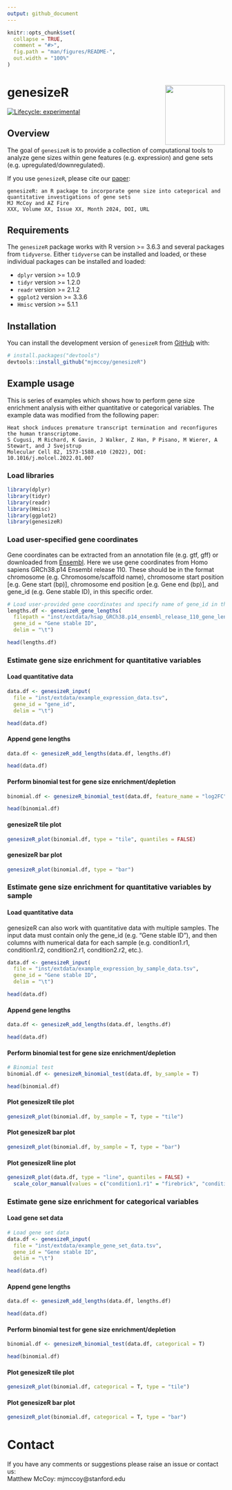 ```yaml
---
output: github_document
---
```


<!-- README.md is generated from README.Rmd. Please edit that file -->

```r
knitr::opts_chunk$set(
  collapse = TRUE,
  comment = "#>",
  fig.path = "man/figures/README-",
  out.width = "100%"
)
```

# genesizeR <img src="man/figures/README-genesizeR_logo.svg" align="right" height="138" /></a>

<!-- badges: start -->
[![Lifecycle: experimental](https://img.shields.io/badge/lifecycle-experimental-orange.svg)](https://lifecycle.r-lib.org/articles/stages.html#experimental)
<!-- badges: end -->

## Overview

The goal of `genesizeR` is to provide a collection of computational tools to analyze gene sizes within gene features (e.g. expression) and gene sets (e.g. upregulated/downregulated).

If you use `genesizeR`, please cite our [paper]():
```
genesizeR: an R package to incorporate gene size into categorical and quantitative investigations of gene sets
MJ McCoy and AZ Fire
XXX, Volume XX, Issue XX, Month 2024, DOI, URL
```

## Requirements

The `genesizeR` package works with R version >= 3.6.3 and several packages from `tidyverse`. Either `tidyverse` can be installed and loaded, or these individual packages can be installed and loaded:

* `dplyr` version >= 1.0.9
* `tidyr` version >= 1.2.0
* `readr` version >= 2.1.2
* `ggplot2` version >= 3.3.6
* `Hmisc` version >= 5.1.1

## Installation

You can install the development version of `genesizeR` from [GitHub](https://github.com/) with:

``` r
# install.packages("devtools")
devtools::install_github("mjmccoy/genesizeR")
```

## Example usage

This is series of examples which shows how to perform gene size enrichment analysis with either quantitative or categorical variables. The example data was modified from the following paper:

```
Heat shock induces premature transcript termination and reconfigures the human transcriptome.
S Cugusi, M Richard, K Gavin, J Walker, Z Han, P Pisano, M Wierer, A Stewart, and J Svejstrup
Molecular Cell 82, 1573-1588.e10 (2022), DOI: 10.1016/j.molcel.2022.01.007
```

### Load libraries
```r
library(dplyr)
library(tidyr)
library(readr)
library(Hmisc)
library(ggplot2)
library(genesizeR)
```

### Load user-specified gene coordinates

Gene coordinates can be extracted from an annotation file (e.g. gtf, gff) or downloaded from [Ensembl](https://www.ensembl.org/biomart/martview). Here we use gene coordinates from Homo sapiens GRCh38.p14 Ensembl release 110. These should be in the format chromosome (e.g. Chromosome/scaffold name), chromosome start position [e.g. Gene start (bp)], chromosome end position [e.g. Gene end (bp)], and gene_id (e.g. Gene stable ID), in this specific order.

```r
# Load user-provided gene coordinates and specify name of gene_id in the gene coordinates file (in this example: Gene stable ID)
lengths.df <- genesizeR_gene_lengths(
  filepath = "inst/extdata/hsap_GRCh38.p14_ensembl_release_110_gene_lengths.txt",
  gene_id = "Gene stable ID",
  delim = "\t")

head(lengths.df)
```

### Estimate gene size enrichment for quantitative variables
#### Load quantitative data
```r
data.df <- genesizeR_input(
  file = "inst/extdata/example_expression_data.tsv",
  gene_id = "gene_id",
  delim = "\t")

head(data.df)
```

#### Append gene lengths
```r
data.df <- genesizeR_add_lengths(data.df, lengths.df)

head(data.df)
```

#### Perform binomial test for gene size enrichment/depletion
```r
binomial.df <- genesizeR_binomial_test(data.df, feature_name = "log2FC")

head(binomial.df)
```

#### genesizeR tile plot
```r
genesizeR_plot(binomial.df, type = "tile", quantiles = FALSE)
```

#### genesizeR bar plot
```r
genesizeR_plot(binomial.df, type = "bar")
```

### Estimate gene size enrichment for quantitative variables by sample
#### Load quantitative data
genesizeR can also work with quantitative data with multiple samples. The input data must contain only the gene_id (e.g. "Gene stable ID"), and then columns with numerical data for each sample (e.g. condition1.r1, condition1.r2, condition2.r1, condition2.r2, etc.).
```r
data.df <- genesizeR_input(
  file = "inst/extdata/example_expression_by_sample_data.tsv",
  gene_id = "Gene stable ID",
  delim = "\t")

head(data.df)
```

#### Append gene lengths
```r
data.df <- genesizeR_add_lengths(data.df, lengths.df)

head(data.df)
```

#### Perform binomial test for gene size enrichment/depletion
```r
# Binomial test
binomial.df <- genesizeR_binomial_test(data.df, by_sample = T)

head(binomial.df)
```

#### Plot genesizeR tile plot
```r
genesizeR_plot(binomial.df, by_sample = T, type = "tile")
```

#### Plot genesizeR bar plot
```r
genesizeR_plot(binomial.df, by_sample = T, type = "bar")
```

#### Plot genesizeR line plot
```r
genesizeR_plot(data.df, type = "line", quantiles = FALSE) +
  scale_color_manual(values = c("condition1.r1" = "firebrick", "condition1.r2" = "firebrick", "condition2.r1" = "black", "condition2.r2" = "black"))
```

### Estimate gene size enrichment for categorical variables
#### Load gene set data
```r
# Load gene set data
data.df <- genesizeR_input(
  file = "inst/extdata/example_gene_set_data.tsv",
  gene_id = "Gene stable ID",
  delim = "\t")

head(data.df)
```

#### Append gene lengths
```r
data.df <- genesizeR_add_lengths(data.df, lengths.df)

head(data.df)
```

#### Perform binomial test for gene size enrichment/depletion
```r
binomial.df <- genesizeR_binomial_test(data.df, categorical = T)

head(binomial.df)
```

#### Plot genesizeR tile plot
```r
genesizeR_plot(binomial.df, categorical = T, type = "tile")
```

#### Plot genesizeR bar plot
```r
genesizeR_plot(binomial.df, categorical = T, type = "bar")
```

# Contact
If you have any comments or suggestions please raise an issue or contact us:\
Matthew McCoy: mjmccoy@stanford.edu
